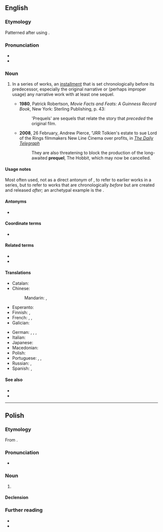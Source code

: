 ==English==
{{wikipedia|lang=en}}

===Etymology===
Patterned after {{m|en|sequel|}} using {{m|en|pre-||before}}.

===Pronunciation===
* {{IPA|en|/ˈpɹiːkwəl/}}
* {{audio|en|LL-Q1860 (eng)-Back ache-prequel.wav|Audio}}

===Noun===
{{en-noun}}

# {{lb|en|narratology}} In a series of works, an [[installment]] that is set chronologically before its predecessor, especially the original narrative or (perhaps improper usage) any narrative work with at least one sequel.
#* '''1980''', Patrick Robertson, ''Movie Facts and Feats: A Guinness Record Book'', New York: Sterling Publishing, p. 43:
#*: 'Prequels' are sequels that relate the story that ''preceded'' the original film.
#* '''2008''', 26 February, Andrew Pierce, "JRR Tolkien's estate to sue Lord of the Rings filmmakers New Line Cinema over profits, in ''[[w:The Daily Telegraph|The Daily Telegraph]]''
#*: They are also threatening to block the production of the long-awaited '''prequel''', The Hobbit, which may now be cancelled.

====Usage notes====
Most often used, not as a direct antonym of {{m|en|sequel}}, to refer to earlier works in a series, but to refer to works that are chronologically ''before'' but are created and released ''after;'' an archetypal example is the {{w|Star Wars prequel trilogy|''Star Wars'' prequel trilogy}}.

====Antonyms====
* {{l|en|sequel}}

====Coordinate terms====
* {{l|en|midquel}}

====Related terms====
* {{l|en|midquel}}
* {{l|en|sequel}}

====Translations====
{{trans-top|in a series of works, an installment that is set chronologically before its predecessor}}
* Catalan: {{t|ca|preqüela|f}}
* Chinese:
*: Mandarin: {{t|cmn|前傳|sc=Hani}}, {{t|cmn|前传|tr=qiánchuán|sc=Hani}}
* Esperanto: {{t|eo|antaŭdaŭrigo}}
* Finnish: {{t+|fi|esiosa}}, {{t|fi|etko-osa}}
* French: {{t+|fr|préquelle|f}}, {{qualifier|Canada}} {{t+|fr|antépisode|m}}, {{t+|fr|prequel|m}}
* Galician: {{t|gl|precuela|f}}
{{trans-mid}}
* German: {{t+|de|Prequel|n}}, {{t+|de|Vorläufer|m}}, {{t+|de|Vorgeschichte|f}}, {{t+|de|Vorgänger |m}}
* Italian: {{t|it|prequel|m}}
* Japanese: {{t|ja|前編|tr=ぜんぺん, zenpen|sc=Jpan}}
* Macedonian: {{t|mk|ретропродолжение|n}}
* Polish: {{t+|pl|prequel|m}}
* Portuguese: {{t+|pt|prequela|f}}, {{t+|pt|prelúdio|m}}, {{t|pt|prequência|f}}
* Russian: {{t+|ru|при́квел|m|tr=príkvɛl}}, {{t+|ru|предысто́рия|f}}
* Spanish: {{t+|es|precuela|f}}, {{t+|es|protosecuela|f}}
{{trans-bottom}}

====See also====
* {{l|en|interquel}}
* {{l|en|threequel}}

----

==Polish==
{{wp|lang=pl}}

===Etymology===
From {{bor|pl|en|prequel}}.

===Pronunciation===
* {{pl-IPA|/prikłel/}}

===Noun===
{{pl-noun|m-in}}

# {{lb|pl|narratology}} {{l|en|prequel}}

====Declension====
{{pl-decl-noun
|prequel|prequele
|prequela/prequelu|prequeli
|prequelowi|prequelom
|prequel|prequele
|prequelem|prequelami
|prequelu|prequelach
|prequelu|prequele
}}

===Further reading===
* {{R:pl:WSJP}}
* {{R:PWN}}